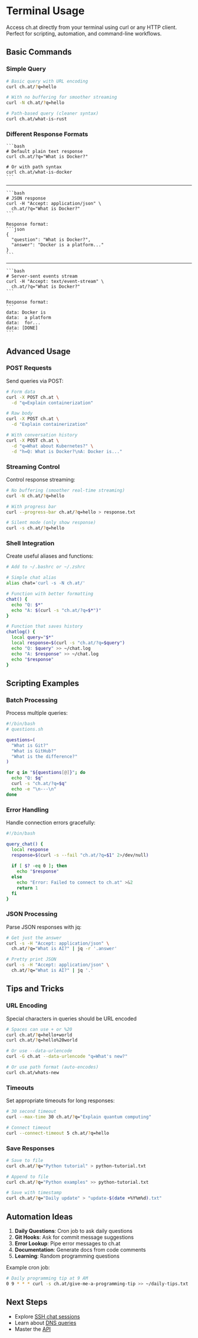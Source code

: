 # Terminal Usage


Access ch.at directly from your terminal using curl or any HTTP client. Perfect for scripting, automation, and command-line workflows.

## Basic Commands

### Simple Query

```bash
# Basic query with URL encoding
curl ch.at/?q=hello

# With no buffering for smoother streaming
curl -N ch.at/?q=hello

# Path-based query (cleaner syntax)
curl ch.at/what-is-rust
```

### Different Response Formats


    ```bash
    # Default plain text response
    curl ch.at/?q="What is Docker?"
    
    # Or with path syntax
    curl ch.at/what-is-docker
    ```
  

---


    ```bash
    # JSON response
    curl -H "Accept: application/json" \
      ch.at/?q="What is Docker?"
    ```
    
    Response format:
    ```json
    {
      "question": "What is Docker?",
      "answer": "Docker is a platform..."
    }
    ```
  

---


    ```bash
    # Server-sent events stream
    curl -H "Accept: text/event-stream" \
      ch.at/?q="What is Docker?"
    ```
    
    Response format:
    ```
    data: Docker is
    data:  a platform
    data:  for...
    data: [DONE]
    ```
  

## Advanced Usage

### POST Requests

Send queries via POST:

```bash
# Form data
curl -X POST ch.at \
  -d "q=Explain containerization"

# Raw body
curl -X POST ch.at \
  -d "Explain containerization"

# With conversation history
curl -X POST ch.at \
  -d "q=What about Kubernetes?" \
  -d "h=Q: What is Docker?\nA: Docker is..."
```

### Streaming Control

Control response streaming:

```bash
# No buffering (smoother real-time streaming)
curl -N ch.at/?q=hello

# With progress bar
curl --progress-bar ch.at/?q=hello > response.txt

# Silent mode (only show response)
curl -s ch.at/?q=hello
```

### Shell Integration

Create useful aliases and functions:

```bash
# Add to ~/.bashrc or ~/.zshrc

# Simple chat alias
alias chat='curl -s -N ch.at/'

# Function with better formatting
chat() {
  echo "Q: $*"
  echo "A: $(curl -s "ch.at/?q=$*")"
}

# Function that saves history
chatlog() {
  local query="$*"
  local response=$(curl -s "ch.at/?q=$query")
  echo "Q: $query" >> ~/chat.log
  echo "A: $response" >> ~/chat.log
  echo "$response"
}
```

## Scripting Examples

### Batch Processing

Process multiple queries:

```bash
#!/bin/bash
# questions.sh

questions=(
  "What is Git?"
  "What is GitHub?"
  "What is the difference?"
)

for q in "${questions[@]}"; do
  echo "Q: $q"
  curl -s "ch.at/?q=$q"
  echo -e "\n---\n"
done
```

### Error Handling

Handle connection errors gracefully:

```bash
#!/bin/bash

query_chat() {
  local response
  response=$(curl -s --fail "ch.at/?q=$1" 2>/dev/null)
  
  if [ $? -eq 0 ]; then
    echo "$response"
  else
    echo "Error: Failed to connect to ch.at" >&2
    return 1
  fi
}
```

### JSON Processing

Parse JSON responses with jq:

```bash
# Get just the answer
curl -s -H "Accept: application/json" \
  ch.at/?q="What is AI?" | jq -r '.answer'

# Pretty print JSON
curl -s -H "Accept: application/json" \
  ch.at/?q="What is AI?" | jq '.'
```

## Tips and Tricks

### URL Encoding

<Callout type="warning">
  Special characters in queries should be URL encoded
</Callout>

```bash
# Spaces can use + or %20
curl ch.at/?q=hello+world
curl ch.at/?q=hello%20world

# Or use --data-urlencode
curl -G ch.at --data-urlencode "q=What's new?"

# Or use path format (auto-encodes)
curl ch.at/whats-new
```

### Timeouts

Set appropriate timeouts for long responses:

```bash
# 30 second timeout
curl --max-time 30 ch.at/?q="Explain quantum computing"

# Connect timeout
curl --connect-timeout 5 ch.at/?q=hello
```

### Save Responses

```bash
# Save to file
curl ch.at/?q="Python tutorial" > python-tutorial.txt

# Append to file
curl ch.at/?q="Python examples" >> python-tutorial.txt

# Save with timestamp
curl ch.at/?q="Daily update" > "update-$(date +%Y%m%d).txt"
```

## Automation Ideas

1. **Daily Questions**: Cron job to ask daily questions
2. **Git Hooks**: Ask for commit message suggestions
3. **Error Lookup**: Pipe error messages to ch.at
4. **Documentation**: Generate docs from code comments
5. **Learning**: Random programming questions

Example cron job:
```bash
# Daily programming tip at 9 AM
0 9 * * * curl -s ch.at/give-me-a-programming-tip >> ~/daily-tips.txt
```

## Next Steps

- Explore [SSH chat sessions](/tutorials/ssh-chat)
- Learn about [DNS queries](/tutorials/dns-queries)
- Master the [API](/tutorials/api-basics)